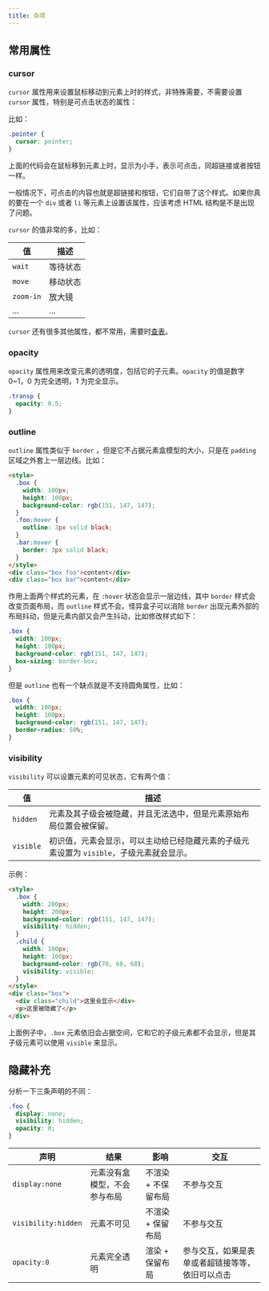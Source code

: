 ---
title: 杂项
---

## 常用属性

### cursor

`cursor` 属性用来设置鼠标移动到元素上时的样式，非特殊需要，不需要设置 `cursor` 属性，特别是可点击状态的属性：

比如：

```css
.pointer {
  cursor: pointer;
}
```

上面的代码会在鼠标移到元素上时，显示为小手，表示可点击，同超链接或者按钮一样。

一般情况下，可点击的内容也就是超链接和按钮，它们自带了这个样式。如果你真的要在一个 `div` 或者 `li` 等元素上设置该属性，应该考虑 HTML 结构是不是出现了问题。

`cursor` 的值非常的多，比如：

| 值        | 描述     |
| --------- | -------- |
| `wait`    | 等待状态 |
| `move`    | 移动状态 |
| `zoom-in` | 放大镜   |
| ...       | ...      |

`cursor` 还有很多其他属性，都不常用，需要时[查表](https://developer.mozilla.org/zh-CN/docs/web/css/cursor)。

### opacity

`opacity` 属性用来改变元素的透明度，包括它的子元素。`opacity` 的值是数字 0~1，0 为完全透明，1 为完全显示。

```css
.transp {
  opacity: 0.5;
}
```

### outline

`outline` 属性类似于 `border` ，但是它不占据元素盒模型的大小，只是在 `padding` 区域之外套上一层边线。比如：

```html
<style>
  .box {
    width: 100px;
    height: 100px;
    background-color: rgb(151, 147, 147);
  }
  .foo:hover {
    outline: 3px solid black;
  }
  .bar:hover {
    border: 3px solid black;
  }
</style>
<div class="box foo">content</div>
<div class="box bar">content</div>
```

作用上面两个样式的元素，在 `:hover` 状态会显示一层边线，其中 `border` 样式会改变页面布局，而 `outline` 样式不会。怪异盒子可以消除 `border` 出现元素外部的布局抖动，但是元素内部又会产生抖动，比如修改样式如下：

```css
.box {
  width: 100px;
  height: 100px;
  background-color: rgb(151, 147, 147);
  box-sizing: border-box;
}
```

但是 `outline` 也有一个缺点就是不支持圆角属性，比如：

```css
.box {
  width: 100px;
  height: 100px;
  background-color: rgb(151, 147, 147);
  border-radius: 50%;
}
```

### visibility

`visibility` 可以设置元素的可见状态，它有两个值：

| 值        | 描述                                                                                     |
| --------- | ---------------------------------------------------------------------------------------- |
| `hidden`  | 元素及其子级会被隐藏，并且无法选中，但是元素原始布局位置会被保留。                       |
| `visible` | 初识值，元素会显示，可以主动给已经隐藏元素的子级元素设置为 `visible`，子级元素就会显示。 |

示例：

```html
<style>
  .box {
    width: 200px;
    height: 200px;
    background-color: rgb(151, 147, 147);
    visibility: hidden;
  }
  .child {
    width: 100px;
    height: 100px;
    background-color: rgb(70, 68, 68);
    visibility: visible;
  }
</style>
<div class="box">
  <div class="child">这里会显示</div>
  <p>这里被隐藏了</p>
</div>
```

上面例子中，`.box` 元素依旧会占据空间，它和它的子级元素都不会显示，但是其子级元素可以使用 `visible` 来显示。

## 隐藏补充

分析一下三条声明的不同：

```css
.foo {
  display: none;
  visibility: hidden;
  opacity: 0;
}
```

| 声明                | 结果                         | 影响                | 交互                                             |
| ------------------- | ---------------------------- | ------------------- | ------------------------------------------------ |
| `display:none`      | 元素没有盒模型，不会参与布局 | 不渲染 + 不保留布局 | 不参与交互                                       |
| `visibility:hidden` | 元素不可见                   | 不渲染 + 保留布局   | 不参与交互                                       |
| `opacity:0`         | 元素完全透明                 | 渲染 + 保留布局     | 参与交互，如果是表单或者超链接等等，依旧可以点击 |
